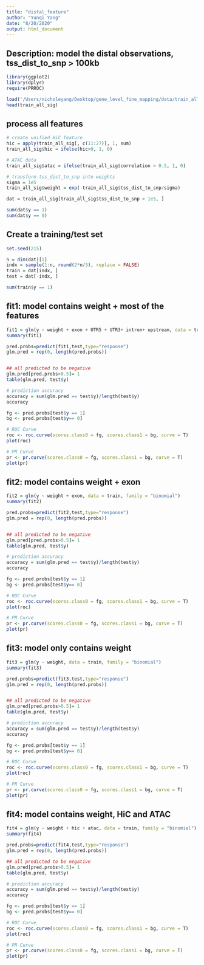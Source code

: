 ```yaml
---
title: "distal_feature"
author: "Yunqi Yang"
date: "8/20/2020"
output: html_document
---
```


## Description: model the distal observations, tss_dist_to_snp > 100kb 
```r

library(ggplot2)
library(dplyr)
require(PRROC)

```


```r

load('/Users/nicholeyang/Desktop/gene_level_fine_mapping/data/train_all.RData')
head(train_all_sig)

```

## process all features
```r

# create unified HiC feature
hic = apply(train_all_sig[, c(11:27)], 1, sum)
train_all_sig$hic = ifelse(hic>0, 1, 0)

# ATAC data
train_all_sig$atac = ifelse(train_all_sig$correlation > 0.5, 1, 0)

# transform tss_dist_to_snp into weights 
sigma = 1e5
train_all_sig$weight = exp(-train_all_sig$tss_dist_to_snp/sigma)

```

```r

dat = train_all_sig[train_all_sig$tss_dist_to_snp > 1e5, ]

sum(dat$y == 1)
sum(dat$y == 0)

```

## Create a training/test set
```r

set.seed(215)

n = dim(dat)[1]
indx = sample(1:n, round(2*n/3), replace = FALSE)
train = dat[indx, ]
test = dat[-indx, ]

sum(train$y == 1)
```


## fit1: model contains weight + most of the features 
```r

fit1 = glm(y ~ weight + exon + UTR5 + UTR3+ intron+ upstream, data = train, family = "binomial")
summary(fit1)

pred.probs=predict(fit1,test,type="response")
glm.pred = rep(0, length(pred.probs))


## all predicted to be negative
glm.pred[pred.probs>0.5]= 1
table(glm.pred, test$y)
```

```r
# prediction accuracy
accuracy = sum(glm.pred == test$y)/length(test$y)
accuracy 
```



```r

fg <- pred.probs[test$y == 1]
bg <- pred.probs[test$y== 0]

# ROC Curve    
roc <- roc.curve(scores.class0 = fg, scores.class1 = bg, curve = T)
plot(roc)

# PR Curve
pr <- pr.curve(scores.class0 = fg, scores.class1 = bg, curve = T)
plot(pr)

```



## fit2: model contains weight + exon
```r

fit2 = glm(y ~ weight + exon, data = train, family = "binomial")
summary(fit2)

pred.probs=predict(fit2,test,type="response")
glm.pred = rep(0, length(pred.probs))


## all predicted to be negative
glm.pred[pred.probs>0.5]= 1
table(glm.pred, test$y)
```

```r
# prediction accuracy
accuracy = sum(glm.pred == test$y)/length(test$y)
accuracy 
```

```r

fg <- pred.probs[test$y == 1]
bg <- pred.probs[test$y== 0]

# ROC Curve    
roc <- roc.curve(scores.class0 = fg, scores.class1 = bg, curve = T)
plot(roc)

# PR Curve
pr <- pr.curve(scores.class0 = fg, scores.class1 = bg, curve = T)
plot(pr)

```




## fit3: model only contains weight
```r

fit3 = glm(y ~ weight, data = train, family = "binomial")
summary(fit3)

pred.probs=predict(fit3,test,type="response")
glm.pred = rep(0, length(pred.probs))


## all predicted to be negative
glm.pred[pred.probs>0.5]= 1
table(glm.pred, test$y)
```

```r
# prediction accuracy
accuracy = sum(glm.pred == test$y)/length(test$y)
accuracy 
```



```r

fg <- pred.probs[test$y == 1]
bg <- pred.probs[test$y== 0]

# ROC Curve    
roc <- roc.curve(scores.class0 = fg, scores.class1 = bg, curve = T)
plot(roc)

# PR Curve
pr <- pr.curve(scores.class0 = fg, scores.class1 = bg, curve = T)
plot(pr)

```


## fit4: model contains weight, HiC and ATAC 
```r

fit4 = glm(y ~ weight + hic + atac, data = train, family = "binomial")
summary(fit4)

pred.probs=predict(fit4,test,type="response")
glm.pred = rep(0, length(pred.probs))

## all predicted to be negative 
glm.pred[pred.probs>0.5]= 1
table(glm.pred, test$y)
```


```r

# prediction accuracy
accuracy = sum(glm.pred == test$y)/length(test$y)
accuracy 


```

```r

fg <- pred.probs[test$y == 1]
bg <- pred.probs[test$y== 0]

# ROC Curve    
roc <- roc.curve(scores.class0 = fg, scores.class1 = bg, curve = T)
plot(roc)

# PR Curve
pr <- pr.curve(scores.class0 = fg, scores.class1 = bg, curve = T)
plot(pr)

```





